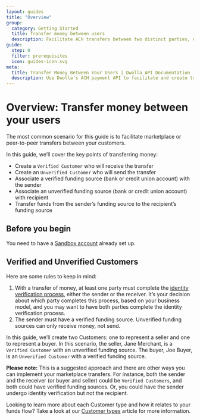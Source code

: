 ```yaml
---
layout: guides
title: "Overview"
group:
  category: Getting Started
  title: Transfer money between users
  description: Facilitate ACH transfers between two distinct parties, e.g. for marketplace applications that connect buyers with sellers for bank to bank payments.
guide:
  step: 0
  filter: prerequisites
  icon: guides-icon.svg
meta:
  title: Transfer Money Between Your Users | Dwolla API Documentation
  description: Use Dwolla's ACH payment API to facilitate and create transfers within your application or platform. Use a single API call to create a payment transfer.
---
```


# Overview: Transfer money between your users

The most common scenario for this guide is to facilitate marketplace or peer-to-peer transfers between your customers.

In this guide, we’ll cover the key points of transferring money:

- Create a `Verified Customer` who will receive the transfer
- Create an `Unverified Customer` who will send the transfer
- Associate a verified funding source (bank or credit union account) with the sender
- Associate an unverified funding source (bank or credit union account) with recipient
- Transfer funds from the sender’s funding source to the recipient’s funding source

## Before you begin

You need to have a [Sandbox account](/guides/sandbox-setup) already set up.

## Verified and Unverified Customers

Here are some rules to keep in mind:

1. With a transfer of money, at least one party must complete the [identity verification process](https://www.dwolla.com/updates/guide-customer-identification-program-payments-api/), either the sender or the receiver. It’s your decision about which party completes this process, based on your business model, and you may want to have both parties complete the identity verification process.
2. The sender must have a verified funding source. Unverified funding sources can only receive money, not send.

In this guide, we’ll create two Customers: one to represent a seller and one to represent a buyer. In this scenario, the seller, Jane Merchant, is a `Verified Customer` with an unverified funding source. The buyer, Joe Buyer, is an `Unverified Customer` with a verified funding source.

**Please note:** This is a suggested approach and there are other ways you can implement your marketplace transfers. For instance, both the sender and the receiver (or buyer and seller) could be `Verified Customers`, and both could have verified funding sources. Or, you could have the sender undergo identity verification but not the recipient.

Looking to learn more about each Customer type and how it relates to your funds flow? Take a look at our [Customer types](/concepts/account-types) article for more information.
